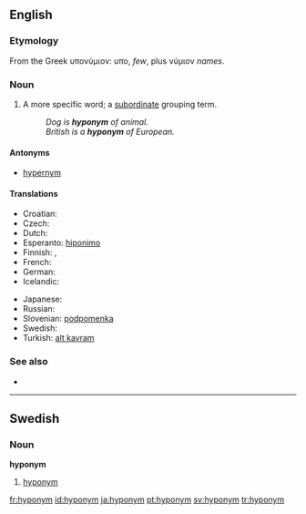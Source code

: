 ==English==

===Etymology===
From the Greek υπονύμιον: υπο, ''few'', plus νύμιον ''names''.

===Noun===
{{en-noun}}

# A more specific word; a [[subordinate]] grouping term.
#: ''Dog is '''hyponym''' of animal.''
#: ''British is a '''hyponym''' of European.''

====Antonyms====
*[[hypernym]]

====Translations====
{{trans-top|more specific word}}
* Croatian: {{t-|hr|hiponim|m}}
* Czech: {{t+|cs|hyponymum|n}}
* Dutch: {{t+|nl|hyponiem|n}}
* Esperanto: [[hiponimo]]
* Finnish: {{t+|fi|alakäsite}}, {{t+|fi|hyponyymi}}
* French: {{t+|fr|hyponyme|m}}
* German: {{t+|de|Unterbegriff}}
* Icelandic: {{t+|is|undirheiti|n}}
{{trans-mid}}
* Japanese: {{t|ja|下位語|tr=kai-go|sc=Jpan}}
* Russian: {{t+|ru|гипоним|m|tr=gipónim|sc=Cyrl}}
* Slovenian: [[podpomenka]] {{f}}
* Swedish: {{t+|sv|hyponym|c}}
* Turkish: [[alt kavram]] {{m}}
{{trans-bottom}}

===See also===
* {{pedialite}}

----

==Swedish==
===Noun===
{{sv-noun-reg-er}}
'''hyponym''' {{c}}

# [[#English|hyponym]]

[[fr:hyponym]]
[[id:hyponym]]
[[ja:hyponym]]
[[pt:hyponym]]
[[sv:hyponym]]
[[tr:hyponym]]